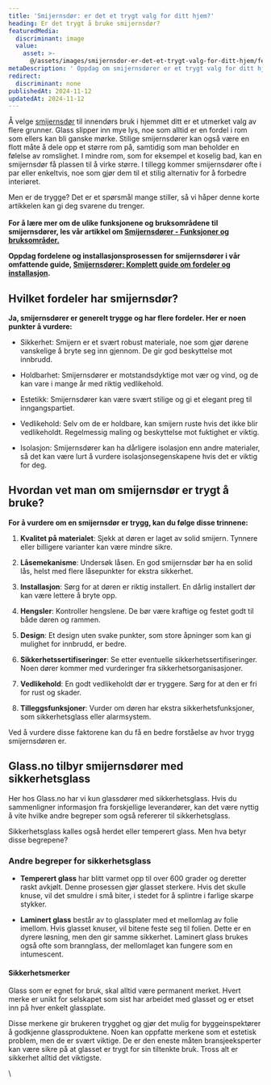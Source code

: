 ```yaml
---
title: 'Smijernsdør: er det et trygt valg for ditt hjem?'
heading: Er det trygt å bruke smijernsdør?
featuredMedia:
  discriminant: image
  value:
    asset: >-
      @/assets/images/smijernsdor-er-det-et-trygt-valg-for-ditt-hjem/featuredMedia/value/asset.jpeg
metaDescription: ' Oppdag om smijernsdører er et trygt valg for ditt hjem. Vi vurderer sikkerhet, holdbarhet og estetikk, slik at du kan ta en informert beslutning.'
redirect:
  discriminant: none
publishedAt: 2024-11-12
updatedAt: 2024-11-12
---
```

Å velge [smijernsdør](https://www.glass.no/smijernsdor) til innendørs bruk i hjemmet ditt er et utmerket valg av flere grunner. Glass slipper inn mye lys, noe som alltid er en fordel i rom som ellers kan bli ganske mørke. Stilige smijernsdører kan også være en flott måte å dele opp et større rom på, samtidig som man beholder en følelse av romslighet. I mindre rom, som for eksempel et koselig bad, kan en smijernsdør få plassen til å virke større. I tillegg kommer smijernsdører ofte i par eller enkeltvis, noe som gjør dem til et stilig alternativ for å forbedre interiøret.

Men er de trygge? Det er et spørsmål mange stiller, så vi håper denne korte artikkelen kan gi deg svarene du trenger.\
\
**For å lære mer om de ulike funksjonene og bruksområdene til smijernsdører, les vår artikkel om [Smijernsdører - Funksjoner og bruksområder.](https://www.glass.no/smijernsdorer-funksjoner-og-bruksomrader)**

**Oppdag fordelene og installasjonsprosessen for smijernsdører i vår omfattende guide, [Smijernsdører: Komplett guide om fordeler og installasjon](https://www.glass.no/smijernsdorer-komplett-guide-om-fordeler-og-installasjon).**

## Hvilket fordeler har smijernsdør?

**Ja, smijernsdører er generelt trygge og har flere fordeler. Her er noen punkter å vurdere:**

* Sikkerhet: Smijern er et svært robust materiale, noe som gjør dørene vanskelige å bryte seg inn gjennom. De gir god beskyttelse mot innbrudd.

* Holdbarhet: Smijernsdører er motstandsdyktige mot vær og vind, og de kan vare i mange år med riktig vedlikehold.

* Estetikk: Smijernsdører kan være svært stilige og gi et elegant preg til inngangspartiet.

* Vedlikehold: Selv om de er holdbare, kan smijern ruste hvis det ikke blir vedlikeholdt. Regelmessig maling og beskyttelse mot fuktighet er viktig.

* Isolasjon: Smijernsdører kan ha dårligere isolasjon enn andre materialer, så det kan være lurt å vurdere isolasjonsegenskapene hvis det er viktig for deg.

## Hvordan vet man om smijernsdør er trygt å bruke?

**For å vurdere om en smijernsdør er trygg, kan du følge disse trinnene:**

1. **Kvalitet på materialet**: Sjekk at døren er laget av solid smijern. Tynnere eller billigere varianter kan være mindre sikre.

2. **Låsemekanisme**: Undersøk låsen. En god smijernsdør bør ha en solid lås, helst med flere låsepunkter for ekstra sikkerhet.

3. **Installasjon**: Sørg for at døren er riktig installert. En dårlig installert dør kan være lettere å bryte opp.

4. **Hengsler**: Kontroller hengslene. De bør være kraftige og festet godt til både døren og rammen.

5. **Design**: Et design uten svake punkter, som store åpninger som kan gi mulighet for innbrudd, er bedre.

6. **Sikkerhetssertifiseringer**: Se etter eventuelle sikkerhetssertifiseringer. Noen dører kommer med vurderinger fra sikkerhetsorganisasjoner.

7. **Vedlikehold**: En godt vedlikeholdt dør er tryggere. Sørg for at den er fri for rust og skader.

8. **Tilleggsfunksjoner**: Vurder om døren har ekstra sikkerhetsfunksjoner, som sikkerhetsglass eller alarmsystem.

Ved å vurdere disse faktorene kan du få en bedre forståelse av hvor trygg smijernsdøren er.

## Glass.no tilbyr smijernsdører med sikkerhetsglass

Her hos Glass.no har vi kun glassdører med sikkerhetsglass. Hvis du sammenligner informasjon fra forskjellige leverandører, kan det være nyttig å vite hvilke andre begreper som også refererer til sikkerhetsglass.

Sikkerhetsglass kalles også herdet eller temperert glass. Men hva betyr disse begrepene?

### Andre begreper for sikkerhetsglass

* **Temperert glass** har blitt varmet opp til over 600 grader og deretter raskt avkjølt. Denne prosessen gjør glasset sterkere. Hvis det skulle knuse, vil det smuldre i små biter, i stedet for å splintre i farlige skarpe stykker.

* **Laminert glass** består av to glassplater med et mellomlag av folie imellom. Hvis glasset knuser, vil bitene feste seg til folien. Dette er en dyrere løsning, men den gir samme sikkerhet. Laminert glass brukes også ofte som brannglass, der mellomlaget kan fungere som en intumescent.

#### Sikkerhetsmerker

Glass som er egnet for bruk, skal alltid være permanent merket. Hvert merke er unikt for selskapet som sist har arbeidet med glasset og er etset inn på hver enkelt glassplate.

Disse merkene gir brukeren trygghet og gjør det mulig for byggeinspektører å godkjenne glassproduktene. Noen kan oppfatte merkene som et estetisk problem, men de er svært viktige. De er den eneste måten bransjeeksperter kan være sikre på at glasset er trygt for sin tiltenkte bruk. Tross alt er sikkerhet alltid det viktigste.

\\
